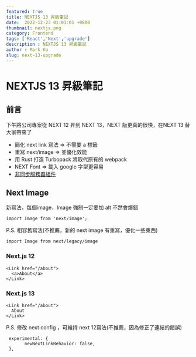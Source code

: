 ```yaml
---
featured: true
title: NEXTJS 13 昇級筆記
date:  2022-12-23 01:01:01 +0800
thumbnail: nextjs.png
category: Frontend
tags: ['React','Next','upgrade']
description : NEXTJS 13 昇級筆記
author : Mark Ku
slug: next-13-upgrade
---
```


# NEXTJS 13 昇級筆記
## 前言
下午將公司專案從 NEXT 12 昇到 NEXT 13，NEXT 版更真的很快，在NEXT 13 替大家帶來了
* 簡化 next link 寫法 => 不需要 a 標籤
* 重寫 next/image  =>  並優化效能
* 用 Rust 打造 Turbopack 將取代原有的 webpack 
* NEXT Font   => 載入 google 字型更容易
* [非同步服務器組件](https://zhuanlan.zhihu.com/p/579068537)

## Next Image
新寫法，每個image，Image 強制一定要加 alt 不然會爆錯
```
import Image from 'next/image';
```
P.S. 相容舊寫法(不推薦，新的 next image 有重寫，優化一些東西)

```
import Image from next/legacy/image
```
 
###  Next.js 12
```
<Link href="/about">
  <a>About</a>
</Link>
```

### Next.js 13
```
<Link href="/about">
  About
</Link>
```
P.S. 修改 next config ，可維持 next 12寫法(不推薦，因為修正了連結的錯誤)

```
 experimental: {
       newNextLinkBehavior: false,
 },
```

